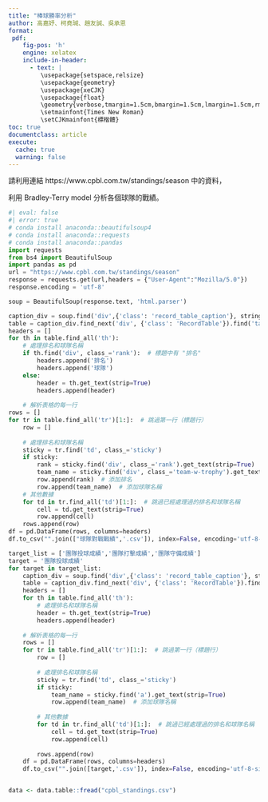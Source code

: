 ```yaml
---
title: "棒球勝率分析"
author: 高嘉妤、柯堯珹、趙友誠、吳承恩
format:
 pdf:
    fig-pos: 'h'
    engine: xelatex
    include-in-header:
      - text: |
         \usepackage{setspace,relsize}
         \usepackage{geometry}
         \usepackage{xeCJK}
         \usepackage{float}
         \geometry{verbose,tmargin=1.5cm,bmargin=1.5cm,lmargin=1.5cm,rmargin=1.5cm}
         \setmainfont{Times New Roman}
         \setCJKmainfont{標楷體}
toc: true
documentclass: article
execute: 
  cache: true
  warning: false
---
```

請利用連結 https://www.cpbl.com.tw/standings/season 中的資料，

利用 Bradley-Terry model 分析各個球隊的戰績。

```python
#| eval: false
#| error: true
# conda install anaconda::beautifulsoup4
# conda install anaconda::requests
# conda install anaconda::pandas
import requests
from bs4 import BeautifulSoup
import pandas as pd
url = "https://www.cpbl.com.tw/standings/season"
response = requests.get(url,headers = {"User-Agent":"Mozilla/5.0"})
response.encoding = 'utf-8'

soup = BeautifulSoup(response.text, 'html.parser')

caption_div = soup.find('div',{'class': 'record_table_caption'}, string="球隊對戰戰績")
table = caption_div.find_next('div', {'class': 'RecordTable'}).find('table')
headers = []
for th in table.find_all('th'):
    # 處理排名和球隊名稱
    if th.find('div', class_='rank'):  # 標題中有 "排名"
        headers.append('排名')
        headers.append('球隊')
    else:
        header = th.get_text(strip=True)
        headers.append(header)
  
    # 解析表格的每一行
rows = []
for tr in table.find_all('tr')[1:]:  # 跳過第一行（標題行）
    row = []
        
    # 處理排名和球隊名稱
    sticky = tr.find('td', class_='sticky')
    if sticky:
        rank = sticky.find('div', class_='rank').get_text(strip=True)
        team_name = sticky.find('div', class_='team-w-trophy').get_text(strip=True)
        row.append(rank)  # 添加排名
        row.append(team_name)  # 添加球隊名稱
    # 其他數據
    for td in tr.find_all('td')[1:]:  # 跳過已經處理過的排名和球隊名稱
        cell = td.get_text(strip=True)
        row.append(cell)
    rows.append(row)
df = pd.DataFrame(rows, columns=headers)
df.to_csv("".join(["球隊對戰戰績",'.csv']), index=False, encoding='utf-8-sig')

target_list = ['團隊投球成績','團隊打擊成績','團隊守備成績']
target = '團隊投球成績'
for target in target_list:
    caption_div = soup.find('div',{'class': 'record_table_caption'}, string=target)
    table = caption_div.find_next('div', {'class': 'RecordTable'}).find('table')
    headers = []
    for th in table.find_all('th'):
        # 處理排名和球隊名稱
        header = th.get_text(strip=True)
        headers.append(header)
  
    # 解析表格的每一行
    rows = []
    for tr in table.find_all('tr')[1:]:  # 跳過第一行（標題行）
        row = []
        
        # 處理排名和球隊名稱
        sticky = tr.find('td', class_='sticky')
        if sticky:
            team_name = sticky.find('a').get_text(strip=True)
            row.append(team_name)  # 添加球隊名稱
        
        # 其他數據
        for td in tr.find_all('td')[1:]:  # 跳過已經處理過的排名和球隊名稱
            cell = td.get_text(strip=True)
            row.append(cell)
        
        rows.append(row)
    df = pd.DataFrame(rows, columns=headers)
    df.to_csv("".join([target,'.csv']), index=False, encoding='utf-8-sig')



```



```r
data <- data.table::fread("cpbl_standings.csv")
```


